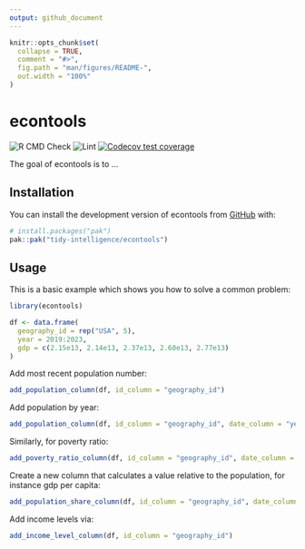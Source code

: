 ```yaml
---
output: github_document
---
```


<!-- README.md is generated from README.Rmd. Please edit that file -->

```r
knitr::opts_chunk$set(
  collapse = TRUE,
  comment = "#>",
  fig.path = "man/figures/README-",
  out.width = "100%"
)
```

# econtools

<!-- badges: start -->
![R CMD Check](https://github.com/tidy-intelligence/econtools/actions/workflows/R-CMD-check.yaml/badge.svg)
![Lint](https://github.com/tidy-intelligence/econtools/actions/workflows/lint.yaml/badge.svg)
[![Codecov test coverage](https://codecov.io/gh/tidy-intelligence/econtools/graph/badge.svg)](https://app.codecov.io/gh/tidy-intelligence/econtools)
<!-- badges: end -->

The goal of econtools is to ...

## Installation

You can install the development version of econtools from [GitHub](https://github.com/) with:

``` r
# install.packages("pak")
pak::pak("tidy-intelligence/econtools")
```

## Usage

This is a basic example which shows you how to solve a common problem:

```r
library(econtools)
```

```r
df <- data.frame(
  geography_id = rep("USA", 5),
  year = 2019:2023,
  gdp = c(2.15e13, 2.14e13, 2.37e13, 2.60e13, 2.77e13)
)
```

Add most recent population number:
```r
add_population_column(df, id_column = "geography_id")
```

Add population by year:

```r
add_population_column(df, id_column = "geography_id", date_column = "year")
```

Similarly, for poverty ratio:
```r
add_poverty_ratio_column(df, id_column = "geography_id", date_column = "year")
```

Create a new column that calculates a value relative to the population, for instance gdp per capita:
```r
add_population_share_column(df, id_column = "geography_id", date_column = "year", value_column = "gdp")
```

Add income levels via:
```r
add_income_level_column(df, id_column = "geography_id")
```